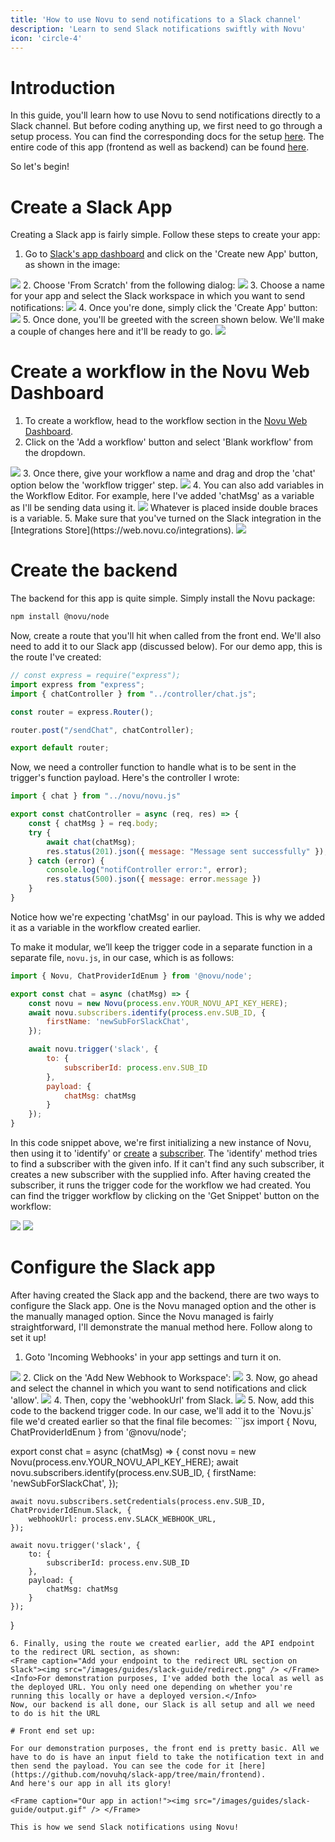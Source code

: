 ```yaml
---
title: 'How to use Novu to send notifications to a Slack channel'
description: 'Learn to send Slack notifications swiftly with Novu'
icon: 'circle-4'
---
```


# Introduction

In this guide, you'll learn how to use Novu to send notifications directly to a Slack channel. But before coding anything up, we first need to go through a setup process. 
You can find the corresponding docs for the setup [here](https://docs.novu.co/channels-and-providers/chat/slack).
<Note>The entire code of this app (frontend as well as backend) can be found [here](https://github.com/novuhq/slack-app).</Note>

So let's begin!

# Create a Slack App
Creating a Slack app is fairly simple. Follow these steps to create your app:
1. Go to [Slack's app dashboard](https://api.slack.com/apps) and click on the 'Create new App' button, as shown in the image:
<Frame caption="Create an app from Slack's app dashboard"><img src="/images/guides/slack-guide/create-app.png" /> </Frame>
2. Choose 'From Scratch' from the following dialog:
<Frame caption="Select 'From Scratch' in the following dialog"><img src="/images/guides/slack-guide/scratch.png" /> </Frame>
3. Choose a name for your app and select the Slack workspace in which you want to send notifications:
<Frame caption="Name your app and select the workspace"><img src="/images/guides/slack-guide/name.png" /> </Frame>
4. Once you're done, simply click the 'Create App' button:
<Frame caption="Click on the 'Create App' button"><img src="/images/guides/slack-guide/create.png" /> </Frame>
5. Once done, you'll be greeted with the screen shown below. We'll make a couple of changes here and it'll be ready to go.
<Frame caption="Slack greets you with this screen"><img src="/images/guides/slack-guide/welcome.png" /> </Frame>

# Create a workflow in the Novu Web Dashboard
1. To create a workflow, head to the workflow section in the [Novu Web Dashboard](https://web.novu.co/workflows).
2. Click on the 'Add a workflow' button and select 'Blank workflow' from the dropdown.
<Frame caption="Create a workflow from the Novu Web Dashboard"><img src="/images/guides/slack-guide/workflow.png" /> </Frame>
3. Once there, give your workflow a name and drag and drop the 'chat' option below the 'workflow trigger' step.
<Frame caption="Drag and drop the 'chat' option"><img src="/images/guides/slack-guide/drag.png" /> </Frame>
4. You can also add variables in the Workflow Editor. For example, here I've added 'chatMsg' as a variable as I'll be sending data using it.
<Frame caption="Configure the step as per your liking"><img src="/images/guides/slack-guide/variable.png" /> </Frame>
<Info>Whatever is placed inside double braces is a variable.</Info>
5. Make sure that you've turned on the Slack integration in the [Integrations Store](https://web.novu.co/integrations).
<Frame caption="Make sure that Slack integration is set to active"><img src="/images/guides/slack-guide/integration.png" /> </Frame>

# Create the backend
The backend for this app is quite simple. Simply install the Novu package:
```bash
npm install @novu/node

```
Now, create a route that you'll hit when called from the front end. We'll also need to add it to our Slack app (discussed below). For our demo app, this is the route I've created:
```jsx
// const express = require("express");
import express from "express";
import { chatController } from "../controller/chat.js";

const router = express.Router();

router.post("/sendChat", chatController);

export default router;
```
Now, we need a controller function to handle what is to be sent in the trigger's function payload. Here's the controller I wrote:
```jsx
import { chat } from "../novu/novu.js"

export const chatController = async (req, res) => {
    const { chatMsg } = req.body;
    try {
        await chat(chatMsg);
        res.status(201).json({ message: "Message sent successfully" });
    } catch (error) {
        console.log("notifController error:", error);
        res.status(500).json({ message: error.message })
    }
}
```
<Info>Notice how we're expecting 'chatMsg' in our payload. This is why we added it as a variable in the workflow created earlier.</Info>

To make it modular, we’ll keep the trigger code in a separate function in a separate file, `novu.js`, in our case, which is as follows:
```jsx
import { Novu, ChatProviderIdEnum } from '@novu/node';

export const chat = async (chatMsg) => {
    const novu = new Novu(process.env.YOUR_NOVU_API_KEY_HERE);
    await novu.subscribers.identify(process.env.SUB_ID, {
        firstName: 'newSubForSlackChat',
    });

    await novu.trigger('slack', {
        to: {
            subscriberId: process.env.SUB_ID
        },
        payload: {
            chatMsg: chatMsg
        }
    });
}
```
In this code snippet above, we're first initializing a new instance of Novu, then using it to 'identify' or [create](https://docs.novu.co/subscribers/subscribers#create-a-subscriber) a [subscriber](https://docs.novu.co/subscribers/subscribers). 
<Info>The 'identify' method tries to find a subscriber with the given info. If it can't find any such subscriber, it creates a new subscriber with the supplied info.</Info>
After having created the subscriber, it runs the trigger code for the workflow we had created. You can find the trigger workflow by clicking on the 'Get Snippet' button on the workflow:
<Frame caption="Click the 'Get Snippet' button to get trigger code"><img src="/images/guides/slack-guide/trigger.png" /> </Frame>
<Frame caption="Paste this trigger code in your backend"><img src="/images/guides/slack-guide/trigger-code.png" /> </Frame>

# Configure the Slack app

After having created the Slack app and the backend, there are two ways to configure the Slack app. One is the Novu managed option and the other is the manually managed option. 
Since the Novu managed is fairly straightforward, I'll demonstrate the manual method here. Follow along to set it up!

1. Goto 'Incoming Webhooks' in your app settings and turn it on.
<Frame caption="Turn on 'Incoming Webhooks' in your Slack app"><img src="/images/guides/slack-guide/on.png" /> </Frame>
2. Click on the 'Add New Webhook to Workspace':
<Frame caption="Click the 'Add New Webhook to Workspace' button"><img src="/images/guides/slack-guide/add.png" /> </Frame>
3. Now, go ahead and select the channel in which you want to send notifications and click 'allow'.
<Frame caption="Select the channel"><img src="/images/guides/slack-guide/install.png" /> </Frame>
4. Then, copy the 'webhookUrl' from Slack.
<Frame caption="Copy the webhookUrl from Slack"><img src="/images/guides/slack-guide/hook.png" /> </Frame>
5. Now, add this code to the backend trigger code. In our case, we'll add it to the `Novu.js` file we'd created earlier so that the final file becomes:
```jsx
import { Novu, ChatProviderIdEnum } from '@novu/node';

export const chat = async (chatMsg) => {
    const novu = new Novu(process.env.YOUR_NOVU_API_KEY_HERE);
    await novu.subscribers.identify(process.env.SUB_ID, {
        firstName: 'newSubForSlackChat',
    });

    await novu.subscribers.setCredentials(process.env.SUB_ID, ChatProviderIdEnum.Slack, {
        webhookUrl: process.env.SLACK_WEBHOOK_URL,
    });

    await novu.trigger('slack', {
        to: {
            subscriberId: process.env.SUB_ID
        },
        payload: {
            chatMsg: chatMsg
        }
    });
}
```
6. Finally, using the route we created earlier, add the API endpoint to the redirect URL section, as shown:
<Frame caption="Add your endpoint to the redirect URL section on Slack"><img src="/images/guides/slack-guide/redirect.png" /> </Frame>
<Info>For demonstration purposes, I've added both the local as well as the deployed URL. You only need one depending on whether you're running this locally or have a deployed version.</Info>
Now, our backend is all done, our Slack is all setup and all we need to do is hit the URL

# Front end set up:

For our demonstration purposes, the front end is pretty basic. All we have to do is have an input field to take the notification text in and then send the payload. You can see the code for it [here](https://github.com/novuhq/slack-app/tree/main/frontend). 
And here's our app in all its glory!

<Frame caption="Our app in action!"><img src="/images/guides/slack-guide/output.gif" /> </Frame>

This is how we send Slack notifications using Novu!
